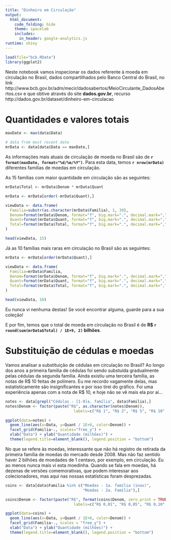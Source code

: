 ```yaml
---
title: "Dinheiro em Circulação"
output:
  html_document:
    code_folding: hide
    theme: spacelab
    includes:
      in_header: google-analytics.js
runtime: shiny
---
```


```r
load(file="bcb.RData")
library(ggplot2)
```

Neste notebook vamos inspecionar os dados referente à moeda em circulação no Brasil, dados compartilhados pelo Banco Central do Brasil, no link http://www.bcb.gov.br/adm/mecir/dadosabertos/MeioCirculante_DadosAbertos.csv e que obtive através do site **dados.gov.br**, recurso http://dados.gov.br/dataset/dinheiro-em-circulacao

# Quantidades e valores totais

```r
maxDate <- max(data$Data)

# data from most recent date
mrData <- data[data$Data == maxDate,]
```

As informações mais atuais de circulação de moeda no Brasil são de **`r format(maxDate, format="%d/%m/%Y")`**. Para esta data, temos **`r nrow(mrData)`** diferentes famílias de moedas em circulação.

As 15 famílias com maior quantidade em circulação são as seguintes:

```r
mrData$Total <- mrData$Denom * mrData$Quant

mrData <- mrData[order(-mrData$Quant),]

viewData <- data.frame(
  Familia=substr(as.character(mrData$Familia), 1, 30),
  Denom=format(mrData$Denom, format="f", big.mark=".", decimal.mark=",", digits=2),
  Quant=format(mrData$Quant, format="f", big.mark=".", decimal.mark=","),
  Total=format(mrData$Total, format="f", big.mark=".", decimal.mark=",")
)

head(viewData, 15)
```

Já as 10 famílias mais raras em circulação no Brasil são as seguintes:

```r
mrData <- mrData[order(mrData$Quant),]

viewData <- data.frame(
  Familia=mrData$Familia,
  Denom=format(mrData$Denom, format="f", big.mark=".", decimal.mark=",", digits=2),
  Quant=format(mrData$Quant, format="f", big.mark=".", decimal.mark=","),
  Total=format(mrData$Total, format="f", big.mark=".", decimal.mark=",")
)

head(viewData, 10)
```

Eu nunca vi nenhuma destas! Se você encontrar alguma, guarde para a sua coleção!

E por fim, temos que o total de moeda em circulação no Brasil é de **R\$ `r round(sum(mrData$Total) / 1E+9, 2)` bilhões**.

# Substituição de cédulas e moedas

Vamos analisar a substituição de cédulas em circulação no Brasil? Ao longo dos anos a primeira família de cédulas foi sendo substuída gradualmente pelas cédulas da segunda família. Ainda existiu uma terceira família, as notas de R\$ 10 feitas de polímero. Eu me recordo vagamente delas, mas estatisticamente são insignificantes e por isso tirei do gráfico. Foi uma experiência apenas com a nota de R\$ 10, e hoje não se vê mais ela por aí...

```r
notes <- data[grepl("Cédulas - [1-9]a. família", data$Familia),]
notes$Denom <- factor(paste("R$", as.character(notes$Denom)),
                              labels=c("R$ 1", "R$ 2", "R$ 5", "R$ 10", "R$ 20", "R$ 50", "R$ 100"))

ggplot(data=notes) +
  geom_line(aes(x=Data, y=Quant / 1E+6, color=Denom)) +
  facet_grid(Familia~., scales="free_y") +
  xlab("Data") + ylab("Quantidade (milhões)") +
  theme(legend.title=element_blank(), legend.position = "bottom")
```

No que se refere às moedas, interessante que não há registro de retirada da primeira família de moedas do mercado desde 2008. Mas não faz sentido haver 2 bilhões de moedades de 1 centavo, por exemplo, em circulação. Eu ao menos nunca mais vi esta moedinha. Quando se fala em moedas, há dezenas de versões comemorativas, que podem interessar aos colecionadores, mas aqui nas nossas estatísticas foram desprezadas.

```r
coins <- data[data$Familia %in% c("Moedas - 1a. família (inox)",
                                  "Moedas - 2a. Família"),]

coins$Denom <- factor(paste("R$", format(coins$Denom, zero.print = TRUE, decimal.mark = ",")),
                              labels=c("R$ 0,01", "R$ 0,05", "R$ 0,10", "R$ 0,25", "R$ 0,50", "R$ 1,00"))

ggplot(data=coins) +
  geom_line(aes(x=Data, y=Quant / 1E+6, color=Denom)) +
  facet_grid(Familia~., scales = "free_y") +
  xlab("Data") + ylab("Quantidade (milhões)") +
  theme(legend.title=element_blank(), legend.position = "bottom")
```
